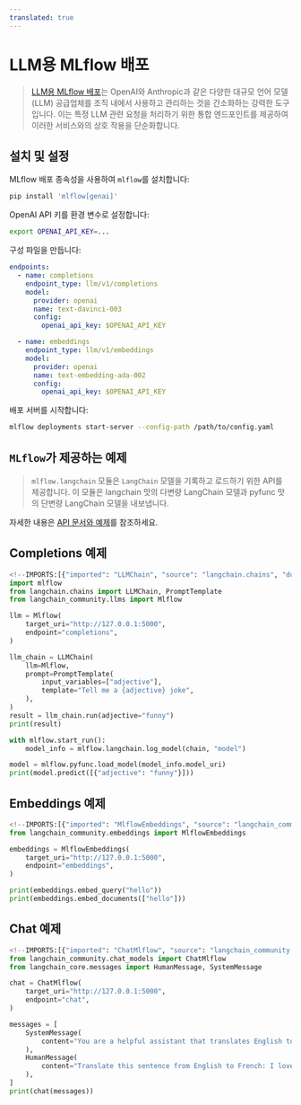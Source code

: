 ```yaml
---
translated: true
---
```


# LLM용 MLflow 배포

>[LLM용 MLflow 배포](https://www.mlflow.org/docs/latest/llms/deployments/index.html)는 OpenAI와 Anthropic과 같은 다양한 대규모 언어 모델(LLM) 공급업체를 조직 내에서 사용하고 관리하는 것을 간소화하는 강력한 도구입니다. 이는 특정 LLM 관련 요청을 처리하기 위한 통합 엔드포인트를 제공하여 이러한 서비스와의 상호 작용을 단순화합니다.

## 설치 및 설정

MLflow 배포 종속성을 사용하여 `mlflow`를 설치합니다:

```sh
pip install 'mlflow[genai]'
```

OpenAI API 키를 환경 변수로 설정합니다:

```sh
export OPENAI_API_KEY=...
```

구성 파일을 만듭니다:

```yaml
endpoints:
  - name: completions
    endpoint_type: llm/v1/completions
    model:
      provider: openai
      name: text-davinci-003
      config:
        openai_api_key: $OPENAI_API_KEY

  - name: embeddings
    endpoint_type: llm/v1/embeddings
    model:
      provider: openai
      name: text-embedding-ada-002
      config:
        openai_api_key: $OPENAI_API_KEY
```

배포 서버를 시작합니다:

```sh
mlflow deployments start-server --config-path /path/to/config.yaml
```

## `MLflow`가 제공하는 예제

>`mlflow.langchain` 모듈은 `LangChain` 모델을 기록하고 로드하기 위한 API를 제공합니다.
> 이 모듈은 langchain 맛의 다변량 LangChain 모델과 pyfunc 맛의 단변량 LangChain
> 모델을 내보냅니다.

자세한 내용은 [API 문서와 예제](https://www.mlflow.org/docs/latest/llms/langchain/index.html)를 참조하세요.

## Completions 예제

```python
<!--IMPORTS:[{"imported": "LLMChain", "source": "langchain.chains", "docs": "https://api.python.langchain.com/en/latest/chains/langchain.chains.llm.LLMChain.html", "title": "MLflow Deployments for LLMs"}, {"imported": "Mlflow", "source": "langchain_community.llms", "docs": "https://api.python.langchain.com/en/latest/llms/langchain_community.llms.mlflow.Mlflow.html", "title": "MLflow Deployments for LLMs"}]-->
import mlflow
from langchain.chains import LLMChain, PromptTemplate
from langchain_community.llms import Mlflow

llm = Mlflow(
    target_uri="http://127.0.0.1:5000",
    endpoint="completions",
)

llm_chain = LLMChain(
    llm=Mlflow,
    prompt=PromptTemplate(
        input_variables=["adjective"],
        template="Tell me a {adjective} joke",
    ),
)
result = llm_chain.run(adjective="funny")
print(result)

with mlflow.start_run():
    model_info = mlflow.langchain.log_model(chain, "model")

model = mlflow.pyfunc.load_model(model_info.model_uri)
print(model.predict([{"adjective": "funny"}]))
```

## Embeddings 예제

```python
<!--IMPORTS:[{"imported": "MlflowEmbeddings", "source": "langchain_community.embeddings", "docs": "https://api.python.langchain.com/en/latest/embeddings/langchain_community.embeddings.mlflow.MlflowEmbeddings.html", "title": "MLflow Deployments for LLMs"}]-->
from langchain_community.embeddings import MlflowEmbeddings

embeddings = MlflowEmbeddings(
    target_uri="http://127.0.0.1:5000",
    endpoint="embeddings",
)

print(embeddings.embed_query("hello"))
print(embeddings.embed_documents(["hello"]))
```

## Chat 예제

```python
<!--IMPORTS:[{"imported": "ChatMlflow", "source": "langchain_community.chat_models", "docs": "https://api.python.langchain.com/en/latest/chat_models/langchain_community.chat_models.mlflow.ChatMlflow.html", "title": "MLflow Deployments for LLMs"}, {"imported": "HumanMessage", "source": "langchain_core.messages", "docs": "https://api.python.langchain.com/en/latest/messages/langchain_core.messages.human.HumanMessage.html", "title": "MLflow Deployments for LLMs"}, {"imported": "SystemMessage", "source": "langchain_core.messages", "docs": "https://api.python.langchain.com/en/latest/messages/langchain_core.messages.system.SystemMessage.html", "title": "MLflow Deployments for LLMs"}]-->
from langchain_community.chat_models import ChatMlflow
from langchain_core.messages import HumanMessage, SystemMessage

chat = ChatMlflow(
    target_uri="http://127.0.0.1:5000",
    endpoint="chat",
)

messages = [
    SystemMessage(
        content="You are a helpful assistant that translates English to French."
    ),
    HumanMessage(
        content="Translate this sentence from English to French: I love programming."
    ),
]
print(chat(messages))
```
